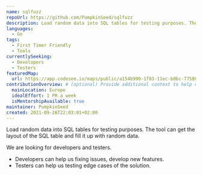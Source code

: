 ```yaml
---
name: sqlfuzz
repoUrl: https://github.com/PumpkinSeed/sqlfuzz
description: Load random data into SQL tables for testing purposes. The tool can get the layout of the SQL table and fill it up with random data.
languages:
  - Go
tags:
  - First Timer Friendly
  - Tools
currentlySeeking:
  - Developers
  - Testers
featuredMap:
  url: https://app.codesee.io/maps/public/a154b990-1f03-11ec-b8bc-775881970ff8
contributionOverview: # (optional) Provide additional context to help contributors match well with your project
  mainLocation: Europe
  idealEffort: 1 PR a week
  isMentorshipAvailable: true
maintainer: PumpkinSeed
created: 2021-09-26T22:03:01+02:00
---
```


<!-- Divide your content into sections using our handy shortcodes. Each section is optional -->

<Overview>

Load random data into SQL tables for testing purposes. The tool can get the layout of the SQL table and fill it up with random data.

</Overview>

<Contributing>

We are looking for developers and testers. 

- Developers can help us fixing issues, develop new features.
- Testers can help us testing edge cases of the solution.

</Contributing>